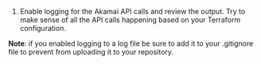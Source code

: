 1. Enable logging for the Akamai API calls and review the output. Try to make sense of all the API calls happening based on your Terraform configuration.

**Note**: if you enabled logging to a log file be sure to add it to your .gitignore file to prevent from uploading it to your repository.